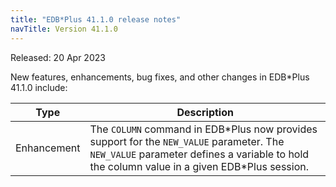 ```yaml
---
title: "EDB*Plus 41.1.0 release notes"
navTitle: Version 41.1.0
---
```


Released: 20 Apr 2023

New features, enhancements, bug fixes, and other changes in EDB*Plus 41.1.0 include:

| Type        | Description                                                    |
| ----------- | -------------------------------------------------------------- | 
| Enhancement | The `COLUMN` command in EDB\*Plus now provides support for the `NEW_VALUE` parameter. The `NEW_VALUE` parameter defines a variable to hold the column value in a given EDB\*Plus session. |
